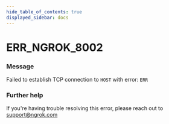 ```yaml
---
hide_table_of_contents: true
displayed_sidebar: docs
---
```



# ERR_NGROK_8002

### Message

Failed to establish TCP connection to `HOST` with error: `ERR`

<ErrorDetails error="err_ngrok_8002" />

### Further help

If you're having trouble resolving this error, please reach out to [support@ngrok.com](mailto:support@ngrok.com?subject=Help%20with%20ERR_NGROK_8002)

